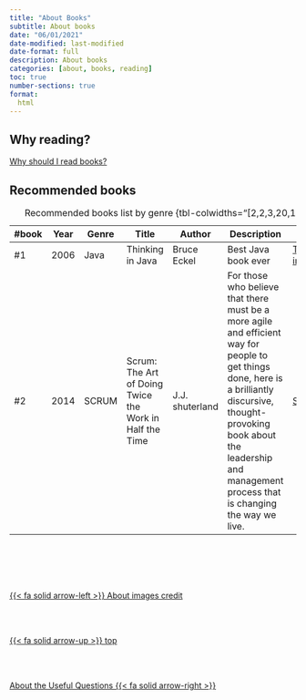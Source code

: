 ```yaml
---
title: "About Books"
subtitle: About books
date: "06/01/2021"
date-modified: last-modified
date-format: full
description: About books
categories: [about, books, reading]
toc: true
number-sections: true
format:
  html
---
```


## Why reading?

[Why should I read books?](/index.qmd#and-reading-books)

## Recommended books

::: {.column-page-right}
| #book | Year | Genre | Title | Author | Description | Link | Image |
| -- | -- | -- | -- | -- | -- | -- | -- |
| #1 | 2006 | Java | Thinking in Java  | Bruce Eckel | Best Java book ever | [Thinking in Java](http://www.dblab.ntua.gr/~gtsat/collection/Java%20books/Bruce.Eckel.Thinking.In.Java.4th.Edition.Dec.2007.eBook-BBL.pdf){.external} | - |
| #2 | 2014 | SCRUM | Scrum: The Art of Doing Twice the Work in Half the Time   | J.J. shuterland | For those who believe that there must be a more agile and efficient way for people to get things done, here is a brilliantly discursive, thought-provoking book about the leadership and management process that is changing the way we live. | [SCRUM](https://www.amazon.com/Scrum-Doing-Twice-Work-Half/dp/038534645){.external} | - |
: Recommended books list by genre {tbl-colwidths="[2,2,3,20,15,30,15,10]"}
:::



<!--- navLinks -->
<br><br>
<div class=row>
<br>
<div class='column left previous'>
<br>
[{{< fa solid arrow-left >}} About images credit](/about/about-this-images-credit.qmd)
<br>
</div>
<br>
<div class='column center'>
<br>
[{{< fa solid arrow-up >}} top](#top)
<br>
</div>
<br>
<div class='column right next'>
<br>
[About the Useful Questions  {{< fa solid arrow-right >}}](/about/about-learning-questions.qmd)
<br>
</div>
<br>
</div>
